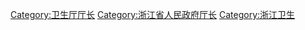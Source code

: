[[Category:卫生厅厅长|Category:卫生厅厅长]]
[[Category:浙江省人民政府厅长|Category:浙江省人民政府厅长]]
[[Category:浙江卫生|Category:浙江卫生]]